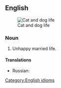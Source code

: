 ==English==
[[Image:Dont know whats comin (3926784260).jpg|thumb|Cat and dog life]]
===Noun===
{{head|en|noun|head=[[cat]] and [[dog]] [[life]]}}

# Unhappy married life.

====Translations====
{{trans-top|unhappy married life}}
* Russian: {{qualifier|to lead a cat and dog life}} {{t|ru|([[жить]]) [[как кошка с собакой]]}}
{{trans-mid}}
{{trans-bottom}}

[[Category:English idioms]]
